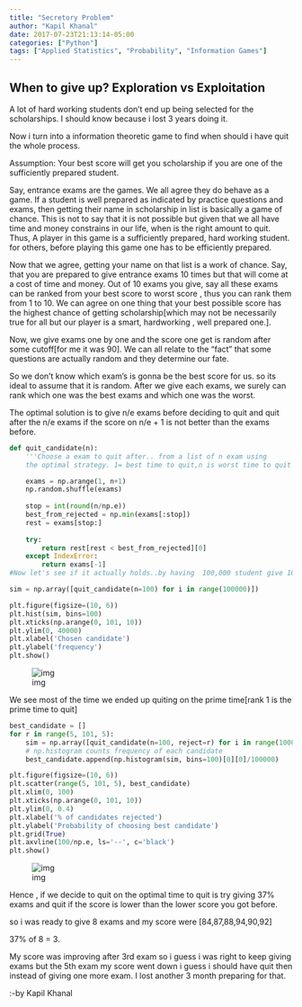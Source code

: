 ```yaml
---
title: "Secretory Problem"
author: "Kapil Khanal"
date: 2017-07-23T21:13:14-05:00
categories: ["Python"]
tags: ["Applied Statistics", "Probability", "Information Games"]
---
```




## <B>When to give up? Exploration vs Exploitation</B>

A lot of hard working students don't end up being selected for the scholarships. I should know because i lost 3 years doing it. 

Now i turn into a information theoretic game to find when should i have quit the whole process.

Assumption: Your best score will get you scholarship if you are one of the sufficiently prepared student.

Say, entrance exams are the games. We all agree they do behave as a game. If a student is well prepared as indicated by practice questions and exams, then getting their name in scholarship in list is basically a game of chance. This is not to say that it is not possible but given that we all have time and money constrains in our life, when is the right amount to quit. Thus, A player in this game is a sufficiently prepared, hard working student. for others, before playing this game one has to be efficiently prepared. 

Now that we agree, getting your name on that list is a work of chance. Say, that you are prepared to give entrance exams 10 times but that will come at a cost of time and money. Out of 10 exams you give, say all these exams can be ranked from your best score to worst score , thus you can rank them from 1 to 10. We can agree on one thing that  your best possible score has the highest chance of getting scholarship[which may not be necessarily true for all but our player is a smart, hardworking , well prepared one.]. 

Now, we give exams one by one and the score one get is random after some cutoff[for me it was 90]. We can all relate to the "fact" that some questions are actually random and they determine our fate. 

So we don't know which exam's is gonna be the best score for us. so its ideal to assume that it is random. After we give each exams, we surely can rank which one was the best exams and which one was the worst.

The optimal solution is to give n/e exams before deciding to quit  and quit after the n/e exams if the score on n/e + 1 is not better than the exams before. 

```python
def quit_candidate(n):
	'''Choose a exam to quit after.. from a list of n exam using 
	the optimal strategy. 1= best time to quit,n is worst time to quit'''

    exams = np.arange(1, n+1)
    np.random.shuffle(exams)
    
    stop = int(round(n/np.e)) 
    best_from_rejected = np.min(exams[:stop])
    rest = exams[stop:]
    
    try:
    	return rest[rest < best_from_rejected][0]
    except IndexError:
    	return exams[-1]
#Now let's see if it actually holds..by having  100,000 student give 100 exams

sim = np.array([quit_candidate(n=100) for i in range(100000)])

plt.figure(figsize=(10, 6))
plt.hist(sim, bins=100)
plt.xticks(np.arange(0, 101, 10))
plt.ylim(0, 40000)
plt.xlabel('Chosen candidate')
plt.ylabel('frequency')
plt.show()
```

![img](https://imrankhan17.github.io/pages/figs/secretary/fig1.png)

We see most of the time we ended up quiting on the prime time[rank 1 is the prime time to quit]



```python
best_candidate = []
for r in range(5, 101, 5):
    sim = np.array([quit_candidate(n=100, reject=r) for i in range(100000)])
    # np.histogram counts frequency of each candidate
    best_candidate.append(np.histogram(sim, bins=100)[0][0]/100000)

plt.figure(figsize=(10, 6))
plt.scatter(range(5, 101, 5), best_candidate)
plt.xlim(0, 100)
plt.xticks(np.arange(0, 101, 10))
plt.ylim(0, 0.4)
plt.xlabel('% of candidates rejected')
plt.ylabel('Probability of choosing best candidate')
plt.grid(True)
plt.axvline(100/np.e, ls='--', c='black')
plt.show()

```

![img](https://imrankhan17.github.io/pages/figs/secretary/fig3.png)

Hence , if we decide to quit on the optimal time to quit is try giving 37%  exams and quit if the score is lower than the lower score you got before. 

so i was ready to give 8 exams and my score were [84,87,88,94,90,92]

37% of 8 = 3.

My score was improving after 3rd exam so  i guess i was right to keep giving exams but the 5th exam my score went down i guess i should have quit then instead of giving one more exam. I lost another 3 month preparing for that. 

:-by Kapil Khanal